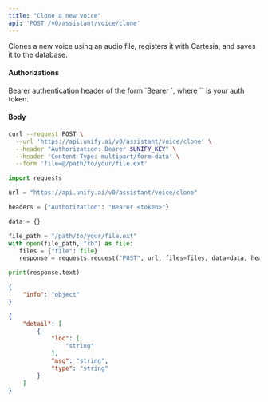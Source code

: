 ```yaml
---
title: "Clone a new voice"
api: 'POST /v0/assistant/voice/clone'
---
```

Clones a new voice using an audio file, registers it with Cartesia, and saves it to the database.

#### Authorizations

<ParamField header="Authorization" type="string" required="true">
  Bearer authentication header of the form `Bearer <token>`, where `<token>` is your auth token.
</ParamField>

#### Body

<ParamField body="name" type="string" required="true">

</ParamField>

<ParamField body="language" type="string" required="true">

</ParamField>

<ParamField body="description" type="string | null" >

</ParamField>

<ParamField body="file" type="binary" required="true">

</ParamField>

<RequestExample>

```bash cURL
curl --request POST \
  --url 'https://api.unify.ai/v0/assistant/voice/clone' \
  --header "Authorization: Bearer $UNIFY_KEY" \
  --header 'Content-Type: multipart/form-data' \
  --form 'file=@/path/to/your/file.ext'
```

```python Python
import requests

url = "https://api.unify.ai/v0/assistant/voice/clone"

headers = {"Authorization": "Bearer <token>"}

data = {}

file_path = "/path/to/your/file.ext"
with open(file_path, "rb") as file:
   files = {"file": file}
   response = requests.request("POST", url, files=files, data=data, headers=headers)

print(response.text)
```

</RequestExample>
<ResponseExample>

```json 201
{
    "info": "object"
}
```

```json 422
{
    "detail": [
        {
            "loc": [
                "string"
            ],
            "msg": "string",
            "type": "string"
        }
    ]
}
```

</ResponseExample>
